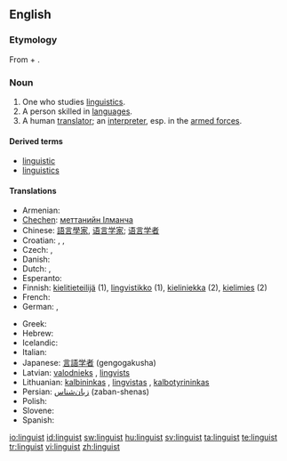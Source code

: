 {{wikipedia|dab=linguist}}
{{also|Linguist}}
==English==

===Etymology===
From {{etyl|la}} {{term|lingua||tongue|lang=la}} + {{term|-ist}}.

===Noun===
{{en-noun}}

# One who studies [[linguistics]].
# A person skilled in [[language]]s.
# A human [[translator]]; an [[interpreter]], esp. in the [[armed forces]].

====Derived terms====
* [[linguistic]]
* [[linguistics]]

====Translations====
{{trans-top|one who studies linguistics}}
* Armenian: {{t-|hy|լեզվաբան|tr=lezvaban|sc=Armn|xs=Armenian}}
* [[Chechen]]: [[меттанийн Iлманча]]
* Chinese: [[語言學家]], [[语言学家]]; [[语言学者]]
* Croatian: {{t-|hr|lingvist|m|alt=lìngvist}}, {{t|hr|lingvistica|f|alt=lingvìstica}}, {{t-|hr|jezikoslovac|m|alt=jezikoslóvac}}
* Czech: {{t-|cs|jazykovědec|m}}, {{t-|cs|lingvista|m}}
* Danish: {{t-|da|lingvist|m|f}}
* Dutch: {{t+|nl|taalkundige|m|f}}, {{t+|nl|linguïst|m}}
* Esperanto: {{t-|eo|lingvisto|xs=Esperanto}}
* Finnish: [[kielitieteilijä]] (1), [[lingvistikko]] (1), [[kieliniekka]] (2), [[kielimies]] (2)
* French: {{t+|fr|linguiste}}
* German: {{t|de|Sprachwissenschaftler|m}}, {{t+|de|Linguist|m}}
{{trans-mid}}
* Greek: {{t+|el|γλωσσολόγος|m|f|sc=Grek}}
* Hebrew: {{t-|he|בלשן|m|tr=balshan|sc=Hebr}}
* Icelandic: {{t-|is|málvísindamaður|m}}
* Italian: {{t-|it|linguista|m|f}}
* Japanese: [[言語学者]] (gengogakusha)
* Latvian: [[valodnieks]] {{m}}, [[lingvists]] {{m}}
* Lithuanian: [[kalbininkas]] {{m}}, [[lingvistas]] {{m}}, [[kalbotyrininkas]] {{m}}
* Persian: [[زبان‌شناس]] (zaban-shenas)
* Polish: {{t|pl|językoznawca}}
* Slovene: {{t+|sl|jezikoslovec}}
* Spanish: {{t-|es|lingüista|m|f}}
{{trans-bottom}}

[[io:linguist]]
[[id:linguist]]
[[sw:linguist]]
[[hu:linguist]]
[[sv:linguist]]
[[ta:linguist]]
[[te:linguist]]
[[tr:linguist]]
[[vi:linguist]]
[[zh:linguist]]